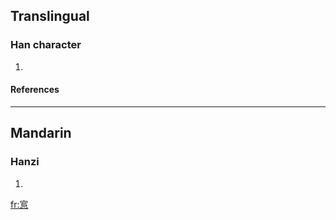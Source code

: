 ==Translingual==
===Han character===
{{Han char|rn=61|rad=心|as=08|sn=12|four=0033<sub>7</sub>|canj=十口口心 (JRRP)}}
# {{defn|Han|sort=心08}}
====References====
{{Han ref|kx=0389.090|dkj=10734|dj=0722.140|hdz=42312.050|uh=60B9|ud=24761|bh=D8F9|bd=55545}}
----
==Mandarin==
===Hanzi===
{{cmn-hanzi|pin=[[guàn]] (guan4)|wg=kuan<sup>4</sup>}}
# {{defn|Mandarin}}

[[fr:悹]]